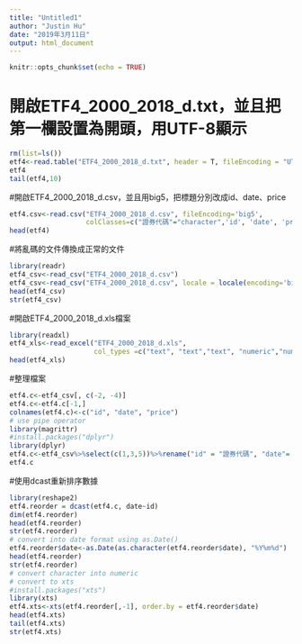 ---
title: "Untitled1"
author: "Justin Hu"
date: "2019年3月11日"
output: html_document
---

```{r setup, include=FALSE}
knitr::opts_chunk$set(echo = TRUE)
```

# 開啟ETF4_2000_2018_d.txt，並且把第一欄設置為開頭，用UTF-8顯示

```{r}
rm(list=ls())
etf4<-read.table("ETF4_2000_2018_d.txt", header = T, fileEncoding = "UTF-8-BOM")
etf4
tail(etf4,10)
```

#開啟ETF4_2000_2018_d.csv，並且用big5，把標題分別改成id、date、price

```{r}
etf4.csv<-read.csv("ETF4_2000_2018_d.csv", fileEncoding='big5', 
                   colClasses=c("證券代碼"="character",'id', 'date', 'price'))
head(etf4)
```

#將亂碼的文件傳換成正常的文件
```{r}
library(readr)
etf4_csv<-read_csv("ETF4_2000_2018_d.csv")
etf4_csv<-read_csv("ETF4_2000_2018_d.csv", locale = locale(encoding='big5'))
head(etf4_csv)
str(etf4_csv)
```

#開啟ETF4_2000_2018_d.xls檔案
```{r}
library(readxl)
etf4_xls<-read_excel("ETF4_2000_2018_d.xls", 
                     col_types =c("text", "text","text", "numeric","numeric"))
head(etf4_xls)
```

#整理檔案
```{r}
etf4.c<-etf4_csv[, c(-2, -4)]
etf4.c<-etf4.c[-1,]
colnames(etf4.c)<-c("id", "date", "price")
# use pipe operator 
library(magrittr)
#install.packages("dplyr")
library(dplyr)
etf4.c<-etf4_csv%>%select(c(1,3,5))%>%rename("id" = "證券代碼", "date"= "日期", "price" = "當日均價(元)")
etf4.c
```

#使用dcast重新排序數據
```{r}
library(reshape2)
etf4.reorder = dcast(etf4.c, date~id)
dim(etf4.reorder)
head(etf4.reorder)
str(etf4.reorder)
# convert into date format using as.Date()
etf4.reorder$date<-as.Date(as.character(etf4.reorder$date), "%Y%m%d") 
head(etf4.reorder)
str(etf4.reorder)
# convert character into numeric 
# convert to xts
#install.packages("xts")
library(xts)
etf4.xts<-xts(etf4.reorder[,-1], order.by = etf4.reorder$date)
head(etf4.xts)
tail(etf4.xts)
str(etf4.xts)
```